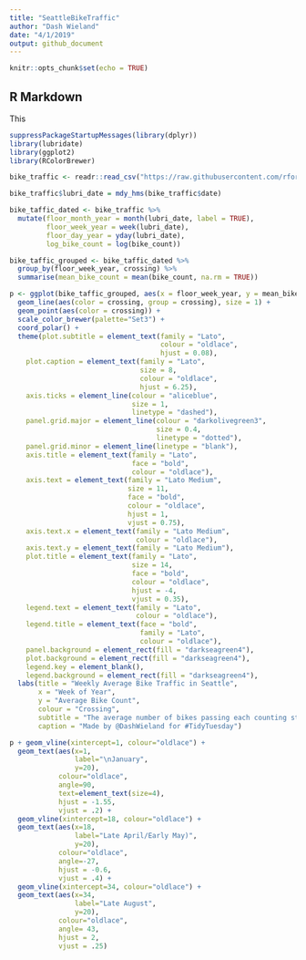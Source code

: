 ```yaml
---
title: "SeattleBikeTraffic"
author: "Dash Wieland"
date: "4/1/2019"
output: github_document
---
```


```r
knitr::opts_chunk$set(echo = TRUE)
```

## R Markdown

This
```r
suppressPackageStartupMessages(library(dplyr))
library(lubridate)
library(ggplot2)
library(RColorBrewer)
```

```r
bike_traffic <- readr::read_csv("https://raw.githubusercontent.com/rfordatascience/tidytuesday/master/data/2019/2019-04-02/bike_traffic.csv", col_types = 'cccdd') 
```

```r
bike_traffic$lubri_date = mdy_hms(bike_traffic$date)
```

```r
bike_taffic_dated <- bike_traffic %>%
  mutate(floor_month_year = month(lubri_date, label = TRUE),
         floor_week_year = week(lubri_date),
         floor_day_year = yday(lubri_date), 
         log_bike_count = log(bike_count))
```

```r
bike_taffic_grouped <- bike_taffic_dated %>%
  group_by(floor_week_year, crossing) %>%
  summarise(mean_bike_count = mean(bike_count, na.rm = TRUE))
```

```r
p <- ggplot(bike_taffic_grouped, aes(x = floor_week_year, y = mean_bike_count)) + 
  geom_line(aes(color = crossing, group = crossing), size = 1) +
  geom_point(aes(color = crossing)) + 
  scale_color_brewer(palette="Set3") +
  coord_polar() + 
  theme(plot.subtitle = element_text(family = "Lato", 
                                     colour = "oldlace",
                                     hjust = 0.08),
    plot.caption = element_text(family = "Lato", 
                                size = 8, 
                                colour = "oldlace",
                                hjust = 6.25), 
    axis.ticks = element_line(colour = "aliceblue", 
                              size = 1,
                              linetype = "dashed"),
    panel.grid.major = element_line(colour = "darkolivegreen3", 
                                    size = 0.4,
                                    linetype = "dotted"), 
    panel.grid.minor = element_line(linetype = "blank"), 
    axis.title = element_text(family = "Lato", 
                              face = "bold", 
                              colour = "oldlace"), 
    axis.text = element_text(family = "Lato Medium",
                             size = 11, 
                             face = "bold", 
                             colour = "oldlace",
                             hjust = 1, 
                             vjust = 0.75), 
    axis.text.x = element_text(family = "Lato Medium", 
                               colour = "oldlace"), 
    axis.text.y = element_text(family = "Lato Medium"), 
    plot.title = element_text(family = "Lato",
                              size = 14,
                              face = "bold",
                              colour = "oldlace", 
                              hjust = -4, 
                              vjust = 0.35), 
    legend.text = element_text(family = "Lato", 
                               colour = "oldlace"), 
    legend.title = element_text(face = "bold",
                                family = "Lato",
                                colour = "oldlace"), 
    panel.background = element_rect(fill = "darkseagreen4"), 
    plot.background = element_rect(fill = "darkseagreen4"),
    legend.key = element_blank(),
    legend.background = element_rect(fill = "darkseagreen4"),
  labs(title = "Weekly Average Bike Traffic in Seattle", 
       x = "Week of Year",
       y = "Average Bike Count", 
       colour = "Crossing", 
       subtitle = "The average number of bikes passing each counting station, aggregated by week of the year",
       caption = "Made by @DashWieland for #TidyTuesday")
```

```r
p + geom_vline(xintercept=1, colour="oldlace") +
  geom_text(aes(x=1,
                label="\nJanuary",
                y=20),
            colour="oldlace",
            angle=90,
            text=element_text(size=4),
            hjust = -1.55,
            vjust = .2) + 
  geom_vline(xintercept=18, colour="oldlace") +
  geom_text(aes(x=18,
                label="Late April/Early May)",
                y=20),
            colour="oldlace",
            angle=-27,
            hjust = -0.6,
            vjust = .4) +   
  geom_vline(xintercept=34, colour="oldlace") + 
  geom_text(aes(x=34,
                label="Late August",
                y=20), 
            colour="oldlace",
            angle= 43,
            hjust = 2,
            vjust = .25)
```

